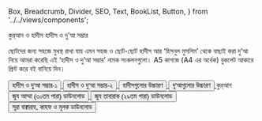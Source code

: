  Box,
  Breadcrumb,
  Divider,
  SEO,
  Text,
  BookList,
  Button,
} from '../../views/components';

<SEO pageTitle="কুর্‌আন ও হাদীস" />
<Box maxWidth={960} margin="0 auto" padding={{ xs: 3, sm: 4 }}>

<Text variant="h2" textAlign="center">
  কুর্‌আন ও হাদীস
</Text>
<Divider />
<Breadcrumb
  links={[
    { url: '/', name: 'নীড়পাতা' },
    { url: '/study-materials/', name: 'শিক্ষাপোকরণ' },
    {
      url: '/study-materials/quran-and-hadith',
      name: 'কুর্‌আন ও হাদীস',
      isCurrentPage: true,
    },
  ]}
/>
<Divider />

<Text variant="h4" color="primary2">
  হাদীস ও দু’আ সম্ভার
</Text>

ছোটদের জন্য সহজে মুখস্থ রাখা যায় এমন সহজ ও ছোট-ছোট হাদীস আর ‘হিসনুল মুসলিম’ থেকে বাছাই করা দু’আ নিয়ে আমরা করেছি এই ‘হাদীস ও দু’আ সম্ভার’ নামক সংকলনগুলো। A5 কাগজে (A4 এর অর্ধেক) বুকলেট আকারে প্রিন্ট করে বই বানিয়ে দিন।

<Box textAlign="center" mb={3}>
  <a
    href="https://drive.google.com/file/d/1OrYRtxFl_lre-pqpbft2FXw8wyO7d0qt/view?usp=sharing"
    target="_blank"
    rel="noreferrer noopener"
  >
    <Button variant="primary">হাদীস ও দু'আ সম্ভার-১</Button>
  </a>
</Box>

<Box textAlign="center">
  <a
    href="https://drive.google.com/file/d/1mAiuxAmX2zgFWya2mKNnrEgv031DKGHF/view?usp=sharing"
    target="_blank"
    rel="noreferrer noopener"
  >
    <Button variant="primary">হাদীস ও দু'আ সম্ভার-২</Button>
  </a>
</Box>

<Box textAlign="center" mt={32}>
  <a
    href="https://drive.google.com/drive/folders/1hIpV_XLvBxz9EbViW0OVid9ktrTs2GSD?usp=sharing"
    target="_blank"
    rel="noreferrer noopener"
  >
    <Button variant="primary">হাদীসগুলোর উচ্চারণ</Button>
  </a>
</Box>

<Box textAlign="center" mt={16}>
  <a
    href="https://drive.google.com/drive/folders/1S1uFqGDugrLAIoCulJG-BOLzW9cZ9K1l?usp=sharing"
    target="_blank"
    rel="noreferrer noopener"
  >
    <Button variant="primary">দু'আগুলোর উচ্চারণ</Button>
  </a>
</Box>

<Text variant="h4" color="primary2">
  কুর্‌আন
</Text>

<Box textAlign="center">
  <a
    href="https://drive.google.com/file/d/1Es6WlvTDqNhArEiSoY9Y0PfXGzHJauf0/view?usp=sharing"
    target="_blank"
    rel="noreferrer noopener"
  >
    <Button variant="primary">জুয আম্মা (৩০তম পারা) ডাউনলোড</Button>
  </a>
</Box>

<Box textAlign="center" my={3}>
  <a
    href="https://drive.google.com/file/d/1TrceQOPkIqwYQ9jZhO6xOMddVcTqhipr/view?usp=sharing"
    target="_blank"
    rel="noreferrer noopener"
  >
    <Button variant="primary">জুয তাবারাক (২৯তম পারা) ডাউনলোড</Button>
  </a>
</Box>

<Box textAlign="center" mt={3}>
  <a
    href="https://drive.google.com/file/d/1SUvscfRQdQtZ4QdTTl9kOQ9wBRObOs1t/view?usp=sharing"
    target="_blank"
    rel="noreferrer noopener"
  >
    <Button variant="primary">সূরা বাক্বারাহ, কাহফ ও মূলক ডাউনলোড</Button>
  </a>
</Box>

</Box>
